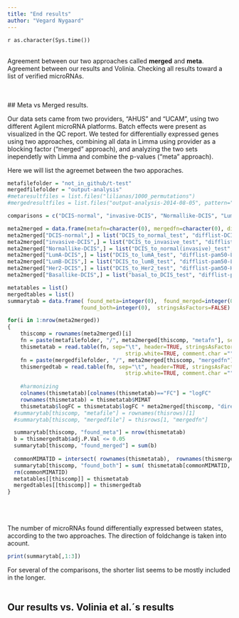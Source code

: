 ```yaml
---
title: "End results"
author: "Vegard Nygaard"
---
```


`r as.character(Sys.time())`
<br/>
<br/>

Agreement between our two approaches called **merged** and **meta**.
Agreement between our results and Volinia.
Checking all results toward a list of verified microRNAs.

<BR/>
<BR/>
## Meta vs Merged results.

Our data sets came from two providers, "AHUS" and "UCAM", using two different Agilent microRNA platforms. Batch effects were present as visualized in the QC report. We tested for differentially expressed genes using two approaches, combining all data in Limma using provider as a blocking factor ("merged" approach), and analyzing the two sets inependetly with Limma and combine the p-values ("meta" approach).

Here we will list the agreemet between the two apporaches.


```r

metafilefolder = "not_in_github/t-test"
mergedfilefolder = "output-analysis"
#metaresultfiles = list.files("lilianas/1000_permutations")
#mergedresultfiles = list.files("output-analysis-2014-08-05", pattern="difflist")

comparisons = c("DCIS-normal", "invasive-DCIS", "Normallike-DCIS", "LumA-DCIS", "LumB-DCIS", "Her2-DCIS", "Basallike-DCIS")

meta2merged = data.frame(metafn=character(0), mergedfn=character(0), direction=numeric(0), stringsAsFactors=FALSE)
meta2merged["DCIS-normal",] = list("DCIS_to_normal_test", "difflist-DCIS-vs-normal.txt",-1)
meta2merged["invasive-DCIS",] = list("DCIS_to_invasive_test", "difflist-invasive-vs-DCIS.txt",1)
meta2merged["Normallike-DCIS",] = list("DCIS_to_normal(invasive)_test", "difflist-pam50-Normallike-vs-DCIS.txt",1)
meta2merged["LumA-DCIS",] = list("DCIS_to_lumA_test", "difflist-pam50-LumA-vs-DCIS.txt",1)
meta2merged["LumB-DCIS",] = list("DCIS_to_lumB_test", "difflist-pam50-LumB-vs-DCIS.txt",1)
meta2merged["Her2-DCIS",] = list("DCIS_to_Her2_test", "difflist-pam50-Her2-vs-DCIS.txt",1)
meta2merged["Basallike-DCIS",] = list("basal_to_DCIS_test", "difflist-pam50-Basallike-vs-DCIS.txt",-1)

metatables = list()
mergedtables = list()
summarytab = data.frame( found_meta=integer(0),  found_merged=integer(0), 
                       found_both=integer(0),  stringsAsFactors=FALSE)

for(i in 1:nrow(meta2merged))
{   
    thiscomp = rownames(meta2merged)[i]
    fn = paste(metafilefolder, "/", meta2merged[thiscomp, "metafn"], sep="")
    thismetatab = read.table(fn, sep="\t", header=TRUE, stringsAsFactors=FALSE, fill=TRUE,
                                     strip.white=TRUE, comment.char ="")
    fn = paste(mergedfilefolder, "/", meta2merged[thiscomp, "mergedfn"], sep="")
    thismergedtab = read.table(fn, sep="\t", header=TRUE, stringsAsFactors=FALSE, fill=TRUE,
                                     strip.white=TRUE, comment.char ="", row.names=1)
    
    #harmonizing
    colnames(thismetatab)[colnames(thismetatab)=="FC"] = "logFC"
    rownames(thismetatab) = thismetatab$MIMAT
    thismetatab$logFC = thismetatab$logFC * meta2merged[thiscomp, "direction"]
  #summarytab[thiscomp, "metafile"] = rownames(thisrows)[1]
  #summarytab[thiscomp, "mergedfile"] = thisrows[1, "mergedfn"]

  summarytab[thiscomp, "found_meta"] = nrow(thismetatab)
  b = thismergedtab$adj.P.Val <= 0.05
  summarytab[thiscomp, "found_merged"] = sum(b)
  
  commonMIMATID = intersect( rownames(thismetatab),  rownames(thismergedtab)[b])
  summarytab[thiscomp, "found_both"] = sum( thismetatab[commonMIMATID, "logFC"] * thismergedtab[commonMIMATID, "logFC"] > 0) 
  rm(commonMIMATID)
  metatables[[thiscomp]] = thismetatab
  mergedtables[[thiscomp]] = thismergedtab
}

```
<br/>
<br/>
<br/>
The number of microRNAs found differentially expressed between states, according to the two approaches. The direction of foldchange is taken into acount. 
```r
print(summarytab[,1:3])
```
For several of the comparisons, the shorter list seems to be mostly included in the longer.
<br/>
<br/>


## Our results vs. Volinia et al.´s results



